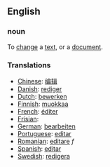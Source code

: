==English==

===noun===
To [[change]] a [[text]], or a [[document]].

===Translations===

*[[Chinese]]: [[编辑]]
*[[Danish]]: [[rediger]]
*[[Dutch]]: [[bewerken]]
*[[Finnish]]: [[muokkaa]]
*[[French]]: [[éditer]]
*[[Frisian]]: [[]]
*[[German]]: [[bearbeiten]]
*[[Portuguese]]: [[editar]]
*[[Romanian]]: [[editare]] ''f''
*[[Spanish]]: [[editar]]
*[[Swedish]]: [[redigera]]